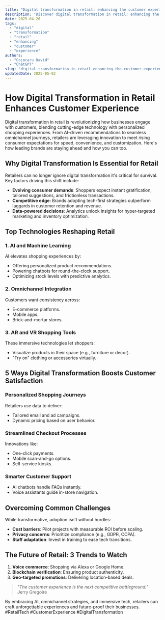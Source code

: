 ```yaml
---
title: "Digital transformation in retail: enhancing the customer experience"
description: "Discover digital transformation in retail: enhancing the customer experience with this in-depth guide, providing actionable insights and practical tips to boost your knowledge and results."
date: 2025-04-26
tags:
  - "digital"
  - "transformation"
  - "retail"
  - "enhancing"
  - "customer"
  - "experience"
authors:
  - "Cojocaru David"
  - "ChatGPT"
slug: "digital-transformation-in-retail-enhancing-the-customer-experience"
updatedDate: 2025-05-02
---
```


# How Digital Transformation in Retail Enhances Customer Experience  

Digital transformation in retail is revolutionizing how businesses engage with customers, blending cutting-edge technology with personalized shopping experiences. From AI-driven recommendations to seamless omnichannel journeys, retailers are leveraging innovation to meet rising consumer expectations for speed, convenience, and customization. Here's how leading brands are staying ahead and how you can too.  

## Why Digital Transformation Is Essential for Retail  

Retailers can no longer ignore digital transformation it's critical for survival. Key factors driving this shift include:  

- **Evolving consumer demands**: Shoppers expect instant gratification, tailored suggestions, and frictionless transactions.  
- **Competitive edge**: Brands adopting tech-first strategies outperform laggards in customer retention and revenue.  
- **Data-powered decisions**: Analytics unlock insights for hyper-targeted marketing and inventory optimization.  

## Top Technologies Reshaping Retail  

### 1. AI and Machine Learning  
AI elevates shopping experiences by:  
- Offering personalized product recommendations.  
- Powering chatbots for round-the-clock support.  
- Optimizing stock levels with predictive analytics.  

### 2. Omnichannel Integration  
Customers want consistency across:  
- E-commerce platforms.  
- Mobile apps.  
- Brick-and-mortar stores.  

### 3. AR and VR Shopping Tools  
These immersive technologies let shoppers:  
- Visualize products in their space (e.g., furniture or decor).  
- "Try on" clothing or accessories virtually.  

## 5 Ways Digital Transformation Boosts Customer Satisfaction  

### Personalized Shopping Journeys  
Retailers use data to deliver:  
- Tailored email and ad campaigns.  
- Dynamic pricing based on user behavior.  

### Streamlined Checkout Processes  
Innovations like:  
- One-click payments.  
- Mobile scan-and-go options.  
- Self-service kiosks.  

### Smarter Customer Support  
- AI chatbots handle FAQs instantly.  
- Voice assistants guide in-store navigation.  

## Overcoming Common Challenges  

While transformative, adoption isn't without hurdles:  

- **Cost barriers**: Pilot projects with measurable ROI before scaling.  
- **Privacy concerns**: Prioritize compliance (e.g., GDPR, CCPA).  
- **Staff adaptation**: Invest in training to ease tech transitions.  

## The Future of Retail: 3 Trends to Watch  

1. **Voice commerce**: Shopping via Alexa or Google Home.  
2. **Blockchain verification**: Ensuring product authenticity.  
3. **Geo-targeted promotions**: Delivering location-based deals.  

> *"The customer experience is the next competitive battleground."*   Jerry Gregoire  

By embracing AI, omnichannel strategies, and immersive tech, retailers can craft unforgettable experiences and future-proof their businesses. #RetailTech #CustomerExperience #DigitalTransformation